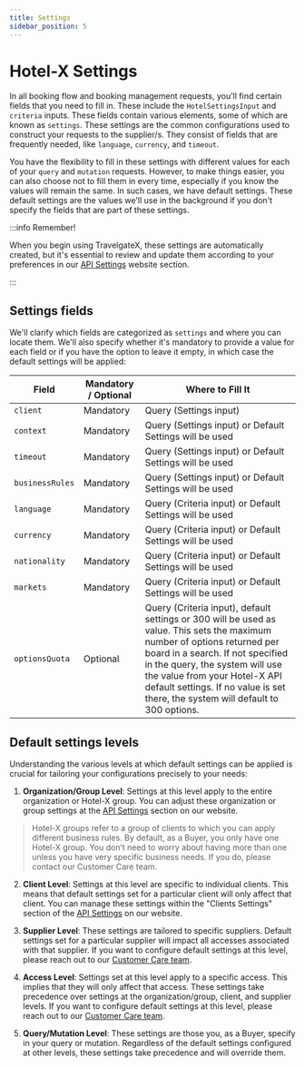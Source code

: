 ```yaml
---
title: Settings
sidebar_position: 5
---
```


# Hotel-X Settings

In all booking flow and booking management requests, you'll find certain fields that you need to fill in. These include the `HotelSettingsInput` and `criteria` inputs. These fields contain various elements, some of which are known as `settings`. These settings are the common configurations used to construct your requests to the supplier/s. They consist of fields that are frequently needed, like `language`, `currency`, and `timeout`.

You have the flexibility to fill in these settings with different values for each of your `query` and `mutation` requests. However, to make things easier, you can also choose not to fill them in every time, especially if you know the values will remain the same. In such cases, we have default settings. These default settings are the values we'll use in the background if you don't specify the fields that are part of these settings.

:::info Remember!

When you begin using TravelgateX, these settings are automatically created, but it's essential to review and update them according to your preferences in our [API Settings](/kb/platform/app-features/connections/api-settings) website section.

:::

## Settings fields

We'll clarify which fields are categorized as `settings` and where you can locate them. We'll also specify whether it's mandatory to provide a value for each field or if you have the option to leave it empty, in which case the default settings will be applied:

| Field                  | Mandatory / Optional | Where to Fill It                                        |
|------------------------|----------------------|---------------------------------------------------------|
| `client`               | Mandatory            | Query (Settings input)                                  |
| `context`              | Mandatory            | Query (Settings input) or Default Settings will be used |
| `timeout`              | Mandatory            | Query (Settings input) or Default Settings will be used |
| `businessRules`        | Mandatory            | Query (Settings input) or Default Settings will be used |
| `language`             | Mandatory            | Query (Criteria input) or Default Settings will be used |
| `currency`             | Mandatory            | Query (Criteria input) or Default Settings will be used |
| `nationality`          | Mandatory            | Query (Criteria input) or Default Settings will be used |
| `markets`              | Mandatory            | Query (Criteria input) or Default Settings will be used |
| `optionsQuota`         | Optional             | Query (Criteria input), default settings or 300 will be used as value. This sets the maximum number of options returned per board in a search. If not specified in the query, the system will use the value from your Hotel-X API default settings. If no value is set there, the system will default to 300 options. |


## Default settings levels

Understanding the various levels at which default settings can be applied is crucial for tailoring your configurations precisely to your needs:

1. **Organization/Group Level**: Settings at this level apply to the entire organization or Hotel-X group. You can adjust these organization or group settings at the [API Settings](/kb/connections/connections-settings) section on our website.

> Hotel-X groups refer to a group of clients to which you can apply different business rules. 
> By default, as a Buyer, you only have one Hotel-X group. You don’t need to worry about having more than one unless you have very specific business needs. If you do, please contact our Customer Care team.

2. **Client Level**: Settings at this level are specific to individual clients. This means that default settings set for a particular client will only affect that client. You can manage these settings within the "Clients Settings" section of the [API Settings](/kb/connections/connections-settings) on our website.

3. **Supplier Level**: These settings are tailored to specific suppliers. Default settings set for a particular supplier will impact all accesses associated with that supplier. If you want to configure default settings at this level, please reach out to our [Customer Care team](https://app.travelgate.com/support).

4. **Access Level**: Settings set at this level apply to a specific access. This implies that they will only affect that access. These settings take precedence over settings at the organization/group, client, and supplier levels. If you want to configure default settings at this level, please reach out to our [Customer Care team](https://app.travelgate.com/support).

5. **Query/Mutation Level**: These settings are those you, as a Buyer, specify in your query or mutation. Regardless of the default settings configured at other levels, these settings take precedence and will override them.


